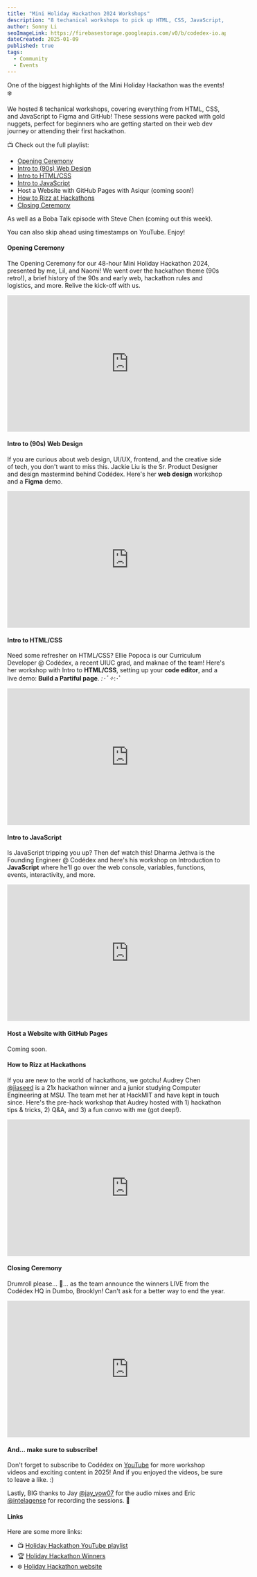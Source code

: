 ```yaml
---
title: "Mini Holiday Hackathon 2024 Workshops"
description: "8 techanical workshops to pick up HTML, CSS, JavaScript, GitHub, Figma, and more! Full of gold nuggets."
author: Sonny Li
seoImageLink: https://firebasestorage.googleapis.com/v0/b/codedex-io.appspot.com/o/blogs%2Fholiday-hackathon-2024-workshops%2Fbanner.gif?alt=media&token=1a85da78-77e9-4445-b66d-bae39e0af417
dateCreated: 2025-01-09
published: true
tags:
  - Community
  - Events
---
```


One of the biggest highlights of the Mini Holiday Hackathon was the events! ❄️

We hosted 8 techanical workshops, covering everything from HTML, CSS, and JavaScript to Figma and GitHub! These sessions were packed with gold nuggets, perfect for beginners who are getting started on their web dev journey or attending their first hackathon.

📺 Check out the full playlist:

- <a href="#opening-ceremony">Opening Ceremony</a>
- <a href="#intro-to-90s-web-design">Intro to (90s) Web Design</a>
- <a href="#intro-to-htmlcss">Intro to HTML/CSS</a>
- <a href="#intro-to-javascript">Intro to JavaScript</a>
- Host a Website with GitHub Pages with Asiqur (coming soon!)
- <a href="#how-to-rizz-at-hackathons">How to Rizz at Hackathons</a>
- <a href="#closing-ceremony">Closing Ceremony</a>

As well as a Boba Talk episode with Steve Chen (coming out this week).

You can also skip ahead using timestamps on YouTube. Enjoy!

#### Opening Ceremony

The Opening Ceremony for our 48-hour Mini Holiday Hackathon 2024, presented by me, Lil, and Naomi! We went over the hackathon theme (90s retro!), a brief history of the 90s and early web, hackathon rules and logistics, and more. Relive the kick-off with us.

<iframe width="560" height="315" src="https://www.youtube.com/embed/toWMpKZxX1M?si=cm8gLJ2pEqagnmPc" title="YouTube video player" frameborder="0" allow="accelerometer; autoplay; clipboard-write; encrypted-media; gyroscope; picture-in-picture; web-share" referrerpolicy="strict-origin-when-cross-origin" allowfullscreen></iframe>

#### Intro to (90s) Web Design

If you are curious about web design, UI/UX, frontend, and the creative side of tech, you don't want to miss this. Jackie Liu is the Sr. Product Designer and design mastermind behind Codédex. Here's her **web design** workshop and a **Figma** demo.

<iframe width="560" height="315" src="https://www.youtube.com/embed/vfP9QDdOzcM?si=19mBmi58oXLq-yvS" title="YouTube video player" frameborder="0" allow="accelerometer; autoplay; clipboard-write; encrypted-media; gyroscope; picture-in-picture; web-share" referrerpolicy="strict-origin-when-cross-origin" allowfullscreen></iframe>

#### Intro to HTML/CSS

Need some refresher on HTML/CSS? Ellie Popoca is our Curriculum Developer @ Codédex, a recent UIUC grad, and maknae of the team! Here's her workshop with Intro to **HTML/CSS**, setting up your **code editor**, and a live demo: **Build a Partiful page**. *:･ﾟ✧*:･ﾟ

<iframe width="560" height="315" src="https://www.youtube.com/embed/G2nvWPnIMt4?si=MYwwC2vpJG2--SnR" title="YouTube video player" frameborder="0" allow="accelerometer; autoplay; clipboard-write; encrypted-media; gyroscope; picture-in-picture; web-share" referrerpolicy="strict-origin-when-cross-origin" allowfullscreen></iframe>

#### Intro to JavaScript

Is JavaScript tripping you up? Then def watch this! Dharma Jethva is the Founding Engineer @ Codédex and here's his workshop on Introduction to **JavaScript** where he'll go over the web console, variables, functions, events, interactivity, and more.

<iframe width="560" height="315" src="https://www.youtube.com/embed/3t5ufW3CEaM?si=g4P8lE4F9Mh-YiVZ" title="YouTube video player" frameborder="0" allow="accelerometer; autoplay; clipboard-write; encrypted-media; gyroscope; picture-in-picture; web-share" referrerpolicy="strict-origin-when-cross-origin" allowfullscreen></iframe>

#### Host a Website with GitHub Pages

Coming soon.

#### How to Rizz at Hackathons

If you are new to the world of hackathons, we gotchu! Audrey Chen ‪[@jiaseed‬](instagram.com/jia.seed) is a 21x hackathon winner and a junior studying Computer Engineering at MSU. The team met her at HackMIT and have kept in touch since. Here's the pre-hack workshop that Audrey hosted with 1) hackathon tips & tricks, 2) Q&A, and 3) a fun convo with me (got deep!).

<iframe width="560" height="315" src="https://www.youtube.com/embed/mh2iG0bHdFI?si=vBnDNamIpEuDFOXI" title="YouTube video player" frameborder="0" allow="accelerometer; autoplay; clipboard-write; encrypted-media; gyroscope; picture-in-picture; web-share" referrerpolicy="strict-origin-when-cross-origin" allowfullscreen></iframe>

#### Closing Ceremony

Drumroll please... 🥁... as the team announce the winners LIVE from the Codédex HQ in Dumbo, Brooklyn! Can't ask for a better way to end the year.

<iframe width="560" height="315" src="https://www.youtube.com/embed/2EMiApRttBs?si=dy3zIXfXc_LhBPb1" title="YouTube video player" frameborder="0" allow="accelerometer; autoplay; clipboard-write; encrypted-media; gyroscope; picture-in-picture; web-share" referrerpolicy="strict-origin-when-cross-origin" allowfullscreen></iframe>

#### And... make sure to subscribe!

Don't forget to subscribe to Codédex on [YouTube](https://www.youtube.com/@codedex) for more workshop videos and exciting content in 2025! And if you enjoyed the videos, be sure to leave a like. :)

Lastly, BIG thanks to Jay [@jay_yow07](https://x.com/jay_yow07) for the audio mixes and Eric [@intelagense](https://x.com/intelagense) for recording the sessions. 🙏

#### Links

Here are some more links:

- 📺 [Holiday Hackathon YouTube playlist](https://www.youtube.com/watch?v=toWMpKZxX1M&list=PLalILAb1yU0tt_2OX2t4YrEhJR1UAQU1x)
- 🏆 [Holiday Hackathon Winners](https://www.codedex.io/blog/holiday-hackathon-2024-winners)
- ❄️ [Holiday Hackathon website](https://www.codedex.io/holiday-hackathon)

